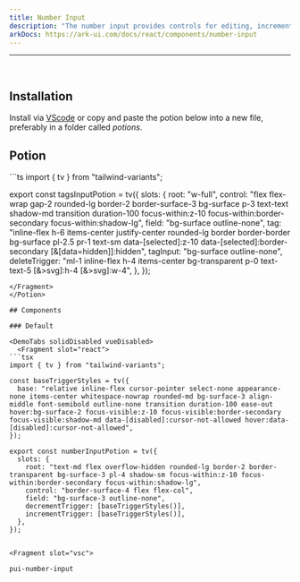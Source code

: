 ```yaml
---
title: Number Input
description: "The number input provides controls for editing, incrementing or decrementing numeric values using the keyboard or pointer."
arkDocs: https://ark-ui.com/docs/react/components/number-input
---
```

---


<div class="p-4 w-full flex justify-center items-center bg-surface-2 rounded-md">
    <div className="not-prose flex items-center w-full justify-center">
   <NumberInput client:load />
    </div>
</div>

<br />

## Installation

Install via [VScode](/docs/getting-started/vsc) or copy and paste the potion below into a new file, preferably in a folder called *potions*.

## Potion 

<Potion>
<Fragment slot="contentSlot">
```ts
import { tv } from "tailwind-variants";

export const tagsInputPotion = tv({
  slots: {
    root: "w-full",
    control:
      "flex flex-wrap gap-2 rounded-lg border-2 border-surface-3 bg-surface p-3 text-text shadow-md transition duration-100 focus-within:z-10  focus-within:border-secondary focus-within:shadow-lg",
    field: "bg-surface outline-none",
    tag: "inline-flex h-6 items-center justify-center rounded-lg border border-border bg-surface pl-2.5 pr-1 text-sm data-[selected]:z-10 data-[selected]:border-secondary [&[data=hidden]]:hidden",
    tagInput: "bg-surface outline-none",
    deleteTrigger:
      "ml-1 inline-flex h-4 items-center bg-transparent p-0 text-text-5 [&>svg]:h-4 [&>svg]:w-4",
  },
});


```
</Fragment>
</Potion>

## Components 

### Default

<DemoTabs solidDisabled vueDisabled>
  <Fragment slot="react">
```tsx
import { tv } from "tailwind-variants";

const baseTriggerStyles = tv({
  base: "relative inline-flex cursor-pointer select-none appearance-none items-center whitespace-nowrap rounded-md bg-surface-3 align-middle font-semibold outline-none transition duration-100 ease-out hover:bg-surface-2 focus-visible:z-10 focus-visible:border-secondary focus-visible:shadow-md data-[disabled]:cursor-not-allowed hover:data-[disabled]:cursor-not-allowed",
});

export const numberInputPotion = tv({
  slots: {
    root: "text-md flex overflow-hidden rounded-lg border-2 border-transparent bg-surface-3 pl-4 shadow-sm focus-within:z-10 focus-within:border-secondary focus-within:shadow-lg",
    control: "border-surface-4 flex flex-col",
    field: "bg-surface-3 outline-none",
    decrementTrigger: [baseTriggerStyles()],
    incrementTrigger: [baseTriggerStyles()],
  },
});


```
  </Fragment>

    <Fragment slot="vsc">
```bash
pui-number-input
```
  </Fragment>
</DemoTabs>


